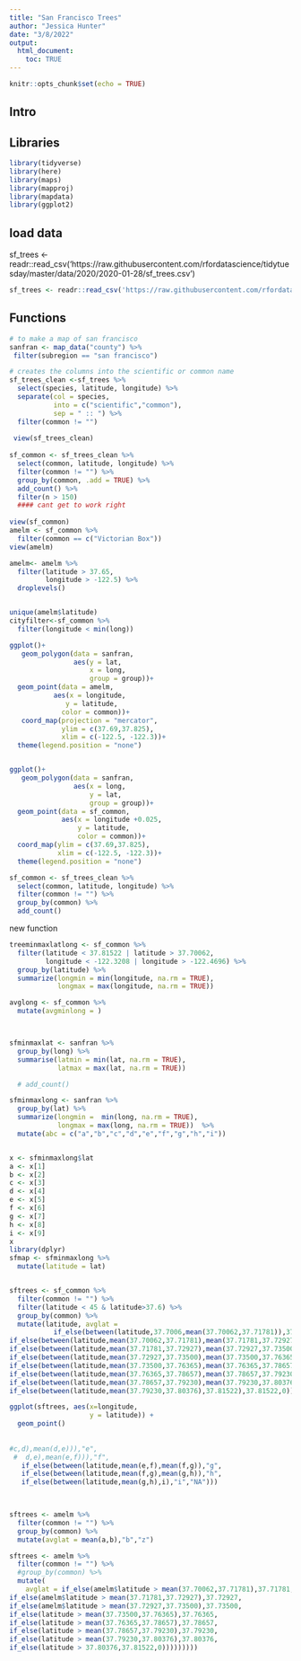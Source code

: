 ```yaml
---
title: "San Francisco Trees"
author: "Jessica Hunter"
date: "3/8/2022"
output: 
  html_document:
    toc: TRUE
---
```


```r
knitr::opts_chunk$set(echo = TRUE)
```

## Intro



## Libraries
```r
library(tidyverse)
library(here)
library(maps)
library(mapproj)
library(mapdata)
library(ggplot2)
```


## load data
sf_trees <- readr::read_csv('https://raw.githubusercontent.com/rfordatascience/tidytuesday/master/data/2020/2020-01-28/sf_trees.csv')

```r
sf_trees <- readr::read_csv('https://raw.githubusercontent.com/rfordatascience/tidytuesday/master/data/2020/2020-01-28/sf_trees.csv')
```

## Functions

```r
# to make a map of san francisco
sanfran <- map_data("county") %>% 
 filter(subregion == "san francisco")

# creates the columns into the scientific or common name
sf_trees_clean <-sf_trees %>% 
  select(species, latitude, longitude) %>% 
  separate(col = species,
           into = c("scientific","common"),
           sep = " :: ") %>% 
  filter(common != "")
 
 view(sf_trees_clean)
  
sf_common <- sf_trees_clean %>% 
  select(common, latitude, longitude) %>% 
  filter(common != "") %>% 
  group_by(common, .add = TRUE) %>% 
  add_count() %>% 
  filter(n > 150)
  #### cant get to work right
  
view(sf_common)
amelm <- sf_common %>% 
  filter(common == c("Victorian Box"))
view(amelm)

amelm<- amelm %>%
  filter(latitude > 37.65,
         longitude > -122.5) %>%
  droplevels()


unique(amelm$latitude)
cityfilter<-sf_common %>% 
  filter(longitude < min(long))

ggplot()+
   geom_polygon(data = sanfran,
                aes(y = lat,
                    x = long,
                    group = group))+
  geom_point(data = amelm,
           aes(x = longitude,
              y = latitude,
             color = common))+
   coord_map(projection = "mercator",
             ylim = c(37.69,37.825),
             xlim = c(-122.5, -122.3))+
  theme(legend.position = "none")


ggplot()+
   geom_polygon(data = sanfran,
                aes(x = long,
                    y = lat,
                    group = group))+
  geom_point(data = sf_common,
             aes(x = longitude +0.025,
                 y = latitude,
                 color = common))+
  coord_map(ylim = c(37.69,37.825),
            xlim = c(-122.5, -122.3))+
  theme(legend.position = "none")

```


```r
sf_common <- sf_trees_clean %>% 
  select(common, latitude, longitude) %>% 
  filter(common != "") %>% 
  group_by(common) %>% 
  add_count()
```

new function
```r

  

treeminmaxlatlong <- sf_common %>% 
  filter(latitude < 37.81522 | latitude > 37.70062,
         longitude < -122.3208 | longitude > -122.4696) %>% 
  group_by(latitude) %>% 
  summarize(longmin = min(longitude, na.rm = TRUE),
            longmax = max(longitude, na.rm = TRUE))

avglong <- sf_common %>% 
  mutate(avgminlong = )



sfminmaxlat <- sanfran %>% 
  group_by(long) %>% 
  summarise(latmin = min(lat, na.rm = TRUE),
            latmax = max(lat, na.rm = TRUE))

```


```r

  
  # add_count()

sfminmaxlong <- sanfran %>% 
  group_by(lat) %>% 
  summarize(longmin =  min(long, na.rm = TRUE),
            longmax = max(long, na.rm = TRUE))  %>% 
  mutate(abc = c("a","b","c","d","e","f","g","h","i"))


x <- sfminmaxlong$lat
a <- x[1]
b <- x[2]
c <- x[3]
d <- x[4]
e <- x[5]
f <- x[6]
g <- x[7]
h <- x[8]
i <- x[9]
x
library(dplyr)
sfmap <- sfminmaxlong %>% 
  mutate(latitude = lat)


sftrees <- sf_common %>% 
  filter(common != "") %>% 
  filter(latitude < 45 & latitude>37.6) %>% 
  group_by(common) %>% 
  mutate(latitude, avglat =
           if_else(between(latitude,37.7006,mean(37.70062,37.71781)),37.71781,
if_else(between(latitude,mean(37.70062,37.71781),mean(37.71781,37.72927)),37.72927,
if_else(between(latitude,mean(37.71781,37.72927),mean(37.72927,37.73500)),37.73500,
if_else(between(latitude,mean(37.72927,37.73500),mean(37.73500,37.76365)),37.76365,
if_else(between(latitude,mean(37.73500,37.76365),mean(37.76365,37.78657)),37.78657,
if_else(between(latitude,mean(37.76365,37.78657),mean(37.78657,37.79230)),37.79230,
if_else(between(latitude,mean(37.78657,37.79230),mean(37.79230,37.80376)),37.80376,
if_else(between(latitude,mean(37.79230,37.80376),37.81522),37.81522,0)))))))))

ggplot(sftrees, aes(x=longitude,
                    y = latitude)) +
  geom_point()
  
 
#c,d),mean(d,e))),"e",
 #  d,e),mean(e,f))),"f",
   if_else(between(latitude,mean(e,f),mean(f,g)),"g",
   if_else(between(latitude,mean(f,g),mean(g,h)),"h",
   if_else(between(latitude,mean(g,h),i),"i","NA")))
  


sftrees <- amelm %>% 
  filter(common != "") %>% 
  group_by(common) %>% 
  mutate(avglat = mean(a,b),"b","z")
```

```r
sftrees <- amelm %>% 
  filter(common != "") %>% 
  #group_by(common) %>% 
  mutate(
    avglat = if_else(amelm$latitude > mean(37.70062,37.71781),37.71781,
if_else(amelm$latitude > mean(37.71781,37.72927),37.72927,
if_else(amelm$latitude > mean(37.72927,37.73500),37.73500,
if_else(latitude > mean(37.73500,37.76365),37.76365,
if_else(latitude > mean(37.76365,37.78657),37.78657,
if_else(latitude > mean(37.78657,37.79230),37.79230,
if_else(latitude > mean(37.79230,37.80376),37.80376,
if_else(latitude > 37.80376,37.81522,0)))))))))

```

